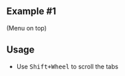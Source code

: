 
<Meta title="Page Tabs Navigation" />

## Example #1

(Menu on top)

<div className="sb-unstyled">
  <PageNav
    items={[
      { id: "start", label: "Start", disabled: true },
      { id: "1", label: "Page 1" },
      { id: "2", label: "Page 2" },
      { id: "3", label: "Page 3" },
      { id: "4", label: "Page 4" },
      { id: "5", label: "Page 5" },
      { id: "6", label: "Page 6" },
      { id: "end", label: "End", disabled: true },
    ]}
  ></PageNav>
</div>

## Usage

- Use <kbd>Shift+Wheel</kbd> to scroll the tabs

<div className="sb-unstyled bottom-4 absolute max-w-[1024px]">
  <PageNav
    items={[
      { id: "start", label: "Start", disabled: true },
      { id: "1", label: "Page 1" },
      { id: "2", label: "Page 2" },
      { id: "3", label: "Page 3" },
      { id: "4", label: "Page 4" },
      { id: "5", label: "Page 5" },
      { id: "6", label: "Page 6" },
      { id: "end", label: "End", disabled: true },
    ]}
  ></PageNav>
</div>
